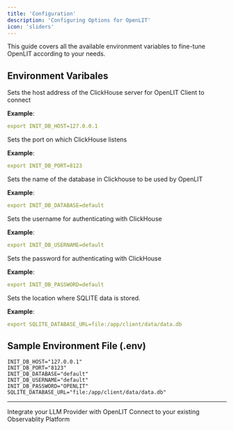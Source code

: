 ```yaml
---
title: 'Configuration'
description: 'Configuring Options for OpenLIT'
icon: 'sliders'
---
```


This guide covers all the available environment variables to fine-tune OpenLIT according to your needs.

## Environment Varibales

<ResponseField name="INIT_DB_HOST" required>
  Sets the host address of the ClickHouse server for OpenLIT Client to connect

  **Example**:
  ```yaml
  export INIT_DB_HOST=127.0.0.1
  ```
</ResponseField>

<ResponseField name="INIT_DB_PORT" required>
  Sets the port on which ClickHouse listens

  **Example**:
  ```yaml
  export INIT_DB_PORT=8123
  ```
</ResponseField>

<ResponseField name="INIT_DB_DATABASE" required>
  Sets the name of the database in Clickhouse to be used by OpenLIT

  **Example**:
  ```yaml
  export INIT_DB_DATABASE=default
  ```
</ResponseField>

<ResponseField name="INIT_DB_USERNAME" required>
  Sets the username for authenticating with ClickHouse

  **Example**:
  ```yaml
  export INIT_DB_USERNAME=default
  ```
</ResponseField>

<ResponseField name="INIT_DB_PASSWORD" required>
  Sets the password for authenticating with ClickHouse

  **Example**:
  ```yaml
  export INIT_DB_PASSWORD=default
  ```
</ResponseField>

<ResponseField name="SQLITE_DATABASE_URL" required>
  Sets the location where SQLITE data is stored.

  **Example**:
  ```yaml
  export SQLITE_DATABASE_URL=file:/app/client/data/data.db
  ```
</ResponseField>

## Sample Environment File (.env)

```.env.example .env
INIT_DB_HOST="127.0.0.1"
INIT_DB_PORT="8123"
INIT_DB_DATABASE="default"
INIT_DB_USERNAME="default"
INIT_DB_PASSWORD="OPENLIT"
SQLITE_DATABASE_URL="file:/app/client/data/data.db"
```

---

<CardGroup cols={2}>
<Card title="Integrations" href="/latest/integrations/introduction" icon='circle-nodes'>
Integrate your LLM Provider with OpenLIT 
</Card>
<Card title="Connections" href="/latest/connections/intro" icon='link'>
Connect to your existing Observablity Platform
</Card>
</CardGroup>